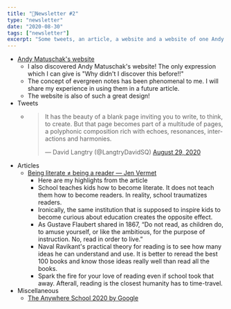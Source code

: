 ```yaml
---
title: "📧Newsletter #2"
type: "newsletter"
date: "2020-08-30"
tags: ["newsletter"]
excerpt: "Some tweets, an article, a website and a website of one Andy Matuschak..."
---
```


<ul>
  <li>
    <a href="https://andymatuschak.org/">Andy Matuschak&#39;s website</a>
    <ul>
      <li>
        I also discovered Andy Matuschak&#39;s website! The only expression
        which I can give is &quot;Why didn&#39;t I discover this before!!&quot;
      </li>
      <li>
        The concept of evergreen notes has been phenomenal to me. I will share
        my experience in using them in a future article.
      </li>
      <li>The website is also of such a great design!</li>
    </ul>
  </li>
  <li>Tweets</li>
  <ul>
    <li>
      <blockquote class="twitter-tweet">
        <p lang="en" dir="ltr">
          It has the beauty of a blank page inviting you to write, to think, to
          create. But that page becomes part of a multitude of pages, a
          polyphonic composition rich with echoes, resonances, interactions and
          harmonies.
        </p>
        &mdash; David Langtry (@LangtryDavidSQ) <a href="https://twitter.com/LangtryDavidSQ/status/1299855172877922306?ref_src=twsrc%5Etfw">August 29, 2020</a>
      </blockquote>
      <script
        async
        src="https://platform.twitter.com/widgets.js"
        charset="utf-8"
      ></script>
    </li>
  </ul>
  <li>
    Articles
    <ul>
      <li>
        <a href="https://www.jenvermet.com/ship-it/difference-between-being-a-reader-and-literate">
          Being literate ≠ being a reader — Jen Vermet
        </a>
        <ul>
          <li>Here are my highlights from the article</li>
          <li>
            School teaches kids how to become literate. It does not teach them
            how to become readers. In reality, school traumatizes readers.
          </li>
          <li>
            Ironically, the same institution that is supposed to inspire kids to
            become curious about education creates the opposite effect.
          </li>
          <li>
            As Gustave Flaubert shared in 1867, “Do not read, as children do, to
            amuse yourself, or like the ambitious, for the purpose of
            instruction. No, read in order to live.”
          </li>
          <li>
            Naval Ravikant&#39;s practical theory for reading is to see how many
            ideas he can understand and use. It is better to reread the best 100
            books and know those ideas really well than read all the books.
          </li>
          <li>
            Spark the fire for your love of reading even if school took that
            away. Afterall, reading is the closest humanity has to time-travel.
          </li>
        </ul>
      </li>
    </ul>
  </li>
  <li>
    Miscellaneous
    <ul>
      <li>
        <a href="https://educationonair.withgoogle.com/events/anywhereschool2020/schedule">
          The Anywhere School 2020 by Google
        </a>
      </li>
    </ul>
  </li>
</ul>
